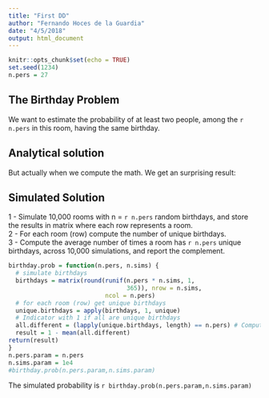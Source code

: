 ```yaml
---
title: "First DD"
author: "Fernando Hoces de la Guardia"
date: "4/5/2018"
output: html_document
---
```


```r
knitr::opts_chunk$set(echo = TRUE)
set.seed(1234)
n.pers = 27
```

## The Birthday Problem  

We want to estimate the probability of at least two people, among the  `r n.pers`  in this room,  having the same birthday. 

## Analytical solution  

But actually when we compute the math. We get  an  surprising result:

\begin{align} 
 1 - \bar p(n) &= 1 \times \left(1-\frac{1}{365}\right) \times \left(1-\frac{2}{365}\right) \times \cdots \times \left(1-\frac{n-1}{365}\right) \nonumber  \\  &= \frac{ 365 \times 364 \times \cdots \times (365-n+1) }{ 365^n } \nonumber \\ &= \frac{ 365! }{ 365^n (365-n)!} = \frac{n!\cdot\binom{365}{n}}{365^n}\\
p(n= `r n.pers`) &= `r  round(1 - factorial(n.pers) * choose(365,n.pers)/ 365^n.pers, 3)`  \nonumber
\end{align}

## Simulated Solution  

1 - Simulate 10,000 rooms with n = `r n.pers` random birthdays, and store the results in matrix where each row represents a room.  
2 - For each room (row) compute the number of unique birthdays.  
3 - Compute the average number of times a room has `r n.pers` unique birthdays, across 10,000 simulations, and report the complement.  

```r
birthday.prob = function(n.pers, n.sims) {
  # simulate birthdays
  birthdays = matrix(round(runif(n.pers * n.sims, 1, 
                                 365)), nrow = n.sims, 
                           ncol = n.pers)
  # for each room (row) get unique birthdays
  unique.birthdays = apply(birthdays, 1, unique)
  # Indicator with 1 if all are unique birthdays 
  all.different = (lapply(unique.birthdays, length) == n.pers) # Compute average time all have different birthdays 
  result = 1 - mean(all.different)
return(result)
}
n.pers.param = n.pers
n.sims.param = 1e4 
#birthday.prob(n.pers.param,n.sims.param)
```

The simulated probability is `r birthday.prob(n.pers.param,n.sims.param)` 